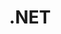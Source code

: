 ---
title: '.NET'
description: 'Learn how to integrate with the Flux OS platform using our .NET SDK.'
---